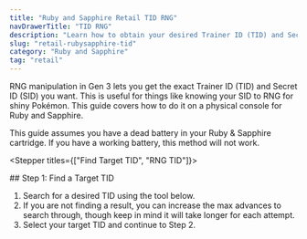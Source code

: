 ```yaml
---
title: "Ruby and Sapphire Retail TID RNG"
navDrawerTitle: "TID RNG"
description: "Learn how to obtain your desired Trainer ID (TID) and Secret ID (SID) combo in Ruby and Sapphire."
slug: "retail-rubysapphire-tid"
category: "Ruby and Sapphire"
tag: "retail"
---
```


RNG manipulation in Gen 3 lets you get the exact Trainer ID (TID) and Secret ID (SID) you want. This is useful for things like knowing your SID to RNG for shiny Pokémon. This guide covers how to do it on a physical console for Ruby and Sapphire.

This guide assumes you have a dead battery in your Ruby
& Sapphire cartridge. If you have a working battery, this method will not work.

<Stepper titles={["Find Target TID", "RNG TID"]}>

<Step step={0}>
## Step 1: Find a Target TID

1. Search for a desired TID using the tool below.
2. If you are not finding a result, you can increase the max advances to search
   through, though keep in mind it will take longer for each attempt.
3. Select your target TID and continue to Step 2.
    <RsTidSidGenerator />
</Step>

<Step step={1}>
  <RsTidTimer />
  <RsTidSearcher />
</Step>

</Stepper>
